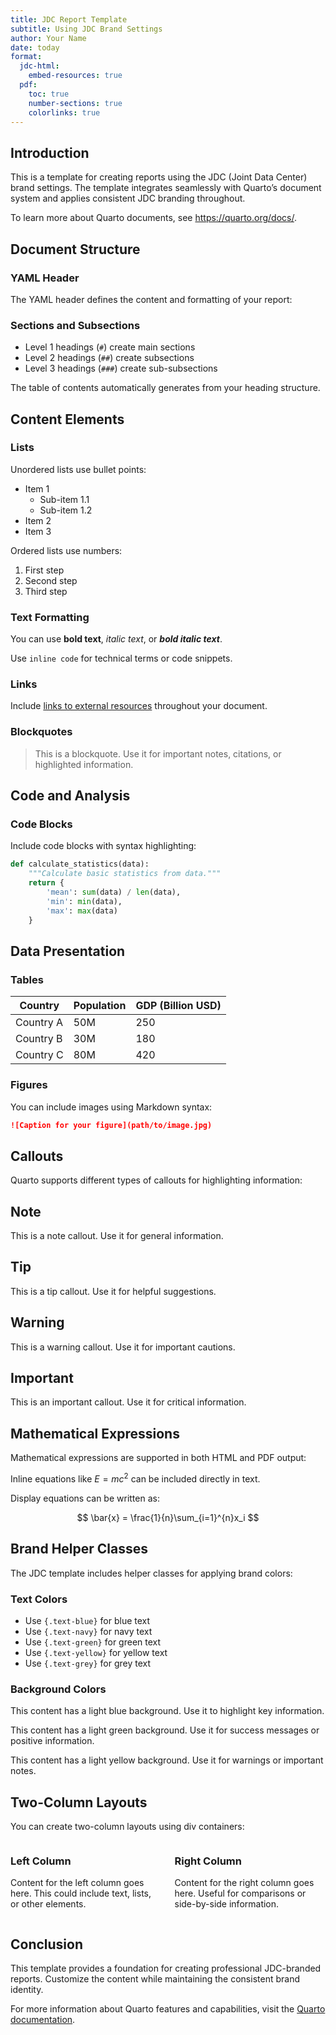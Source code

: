 ```yaml
---
title: JDC Report Template
subtitle: Using JDC Brand Settings
author: Your Name
date: today
format:
  jdc-html:
    embed-resources: true
  pdf:
    toc: true
    number-sections: true
    colorlinks: true
---
```


## Introduction

This is a template for creating reports using the JDC (Joint Data Center) brand settings. The template integrates seamlessly with Quarto's document system and applies consistent JDC branding throughout.

To learn more about Quarto documents, see <https://quarto.org/docs/>.

## Document Structure

### YAML Header

The YAML header defines the content and formatting of your report:


### Sections and Subsections

- Level 1 headings (`#`) create main sections
- Level 2 headings (`##`) create subsections
- Level 3 headings (`###`) create sub-subsections

The table of contents automatically generates from your heading structure.

## Content Elements

### Lists

Unordered lists use bullet points:

- Item 1
  - Sub-item 1.1
  - Sub-item 1.2
- Item 2
- Item 3

Ordered lists use numbers:

1. First step
2. Second step
3. Third step

### Text Formatting

You can use **bold text**, *italic text*, or ***bold italic text***.

Use `inline code` for technical terms or code snippets.

### Links

Include [links to external resources](https://www.jointdatacenter.org/) throughout your document.

### Blockquotes

> This is a blockquote. Use it for important notes, citations, or highlighted information.

## Code and Analysis

### Code Blocks

Include code blocks with syntax highlighting:

```python
def calculate_statistics(data):
    """Calculate basic statistics from data."""
    return {
        'mean': sum(data) / len(data),
        'min': min(data),
        'max': max(data)
    }
```

## Data Presentation

### Tables

| Country | Population | GDP (Billion USD) |
|---------|------------|-------------------|
| Country A | 50M | 250 |
| Country B | 30M | 180 |
| Country C | 80M | 420 |

### Figures

You can include images using Markdown syntax:

```markdown
![Caption for your figure](path/to/image.jpg)
```

## Callouts

Quarto supports different types of callouts for highlighting information:

::: {.callout-note}
## Note
This is a note callout. Use it for general information.
:::

::: {.callout-tip}
## Tip
This is a tip callout. Use it for helpful suggestions.
:::

::: {.callout-warning}
## Warning
This is a warning callout. Use it for important cautions.
:::

::: {.callout-important}
## Important
This is an important callout. Use it for critical information.
:::

## Mathematical Expressions

Mathematical expressions are supported in both HTML and PDF output:

Inline equations like $E = mc^2$ can be included directly in text.

Display equations can be written as:

$$
\bar{x} = \frac{1}{n}\sum_{i=1}^{n}x_i
$$

## Brand Helper Classes

The JDC template includes helper classes for applying brand colors:

### Text Colors

- Use `{.text-blue}` for [blue text]{.text-blue}
- Use `{.text-navy}` for [navy text]{.text-navy}
- Use `{.text-green}` for [green text]{.text-green}
- Use `{.text-yellow}` for [yellow text]{.text-yellow}
- Use `{.text-grey}` for [grey text]{.text-grey}

### Background Colors

::: {.bg-blue}
This content has a light blue background. Use it to highlight key information.
:::

::: {.bg-green}
This content has a light green background. Use it for success messages or positive information.
:::

::: {.bg-yellow}
This content has a light yellow background. Use it for warnings or important notes.
:::

## Two-Column Layouts

You can create two-column layouts using div containers:

:::: {.columns}

::: {.column width="50%"}
### Left Column
Content for the left column goes here. This could include text, lists, or other elements.
:::

::: {.column width="50%"}
### Right Column
Content for the right column goes here. Useful for comparisons or side-by-side information.
:::

::::

## Conclusion

This template provides a foundation for creating professional JDC-branded reports. Customize the content while maintaining the consistent brand identity.

For more information about Quarto features and capabilities, visit the [Quarto documentation](https://quarto.org/docs/).
